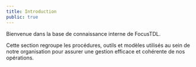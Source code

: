 ```yaml
---
title: Introduction
public: true
---
```


Bienvenue dans la base de connaissance interne de FocusTDL.

Cette section regroupe les procédures, outils et modèles utilisés au sein de notre organisation pour assurer une gestion efficace et cohérente de nos opérations.
